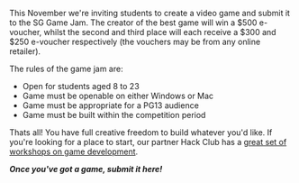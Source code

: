 This November we're inviting students to create a video game and submit it to the SG Game Jam.  The creator of the best game will win a $500 e-voucher, whilst the second and third place will each receive a $300 and $250 e-voucher respectively (the vouchers may be from any online retailer).

The rules of the game jam are:

-   Open for students aged 8 to 23
-   Game must be openable on either Windows or Mac
-   Game must be appropriate for a PG13 audience
-   Game must be built within the competition period

Thats all! You have full creative freedom to build whatever you'd like. If you're looking for a place to start, our partner Hack Club has a [great set of workshops on game development](https://workshops.hackclub.com/#games).

**_Once you've got a game, submit it here!_**
